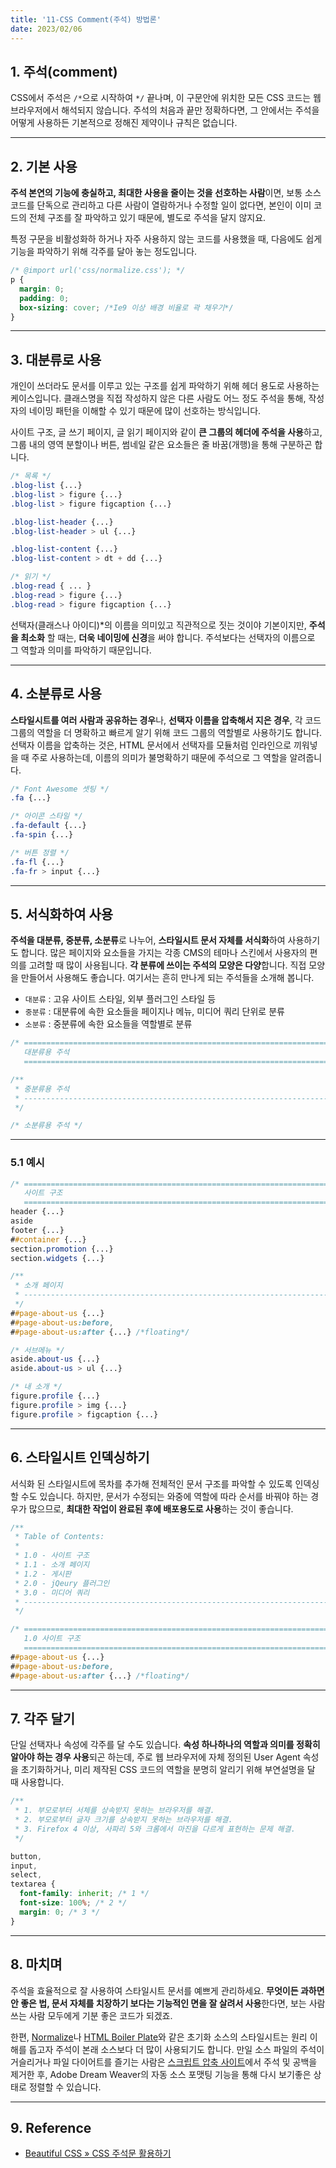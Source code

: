 ```yaml
---
title: '11-CSS Comment(주석) 방법론'
date: 2023/02/06
---
```


## 1. 주석(comment)

CSS에서 주석은 `/*`으로 시작하여 `*/` 끝나며, 이 구문안에 위치한 모든 CSS 코드는 웹 브라우저에서 해석되지 않습니다.
주석의 처음과 끝만 정확하다면, 그 안에서는 주석을 어떻게 사용하든 기본적으로 정해진 제약이나 규칙은 없습니다.

---

## 2. 기본 사용

**주석 본연의 기능에 충실하고, 최대한 사용을 줄이는 것을 선호하는 사람**이면,
보통 소스코드를 단독으로 관리하고 다른 사람이 열람하거나 수정할 일이 없다면,
본인이 이미 코드의 전체 구조를 잘 파악하고 있기 때문에, 별도로 주석을 달지 않지요.

특정 구문을 비활성화하 하거나 자주 사용하지 않는 코드를 사용했을 때,
다음에도 쉽게 기능을 파악하기 위해 각주를 달아 놓는 정도입니다.

```css
/* @import url('css/normalize.css'); */
p {
  margin: 0;
  padding: 0;
  box-sizing: cover; /*Ie9 이상 배경 비율로 곽 채우기*/
}
```

---

## 3. 대분류로 사용

개인이 쓰더라도 문서를 이루고 있는 구조를 쉽게 파악하기 위해 헤더 용도로 사용하는 케이스입니다.
클래스명을 직접 작성하지 않은 다른 사람도 어느 정도 주석을 통해,
작성자의 네이밍 패턴을 이해할 수 있기 때문에 많이 선호하는 방식입니다.

사이트 구조, 글 쓰기 페이지, 글 읽기 페이지와 같이 **큰 그룹의 헤더에 주석을 사용**하고,
그룹 내의 영역 분할이나 버튼, 썸네일 같은 요소들은 줄 바꿈(개행)을 통해 구분하곤 합니다.

```css
/* 목록 */
.blog-list {...}
.blog-list > figure {...}
.blog-list > figure figcaption {...}

.blog-list-header {...}
.blog-list-header > ul {...}

.blog-list-content {...}
.blog-list-content > dt + dd {...}

/* 읽기 */
.blog-read { ... }
.blog-read > figure {...}
.blog-read > figure figcaption {...}
```

선택자(클래스나 아이디)\*의 이름을 의미있고 직관적으로 짓는 것이야 기본이지만,
**주석을 최소화** 할 때는, **더욱 네이밍에 신경**을 써야 합니다.
주석보다는 선택자의 이름으로 그 역할과 의미를 파악하기 때문입니다.

---

## 4. 소분류로 사용

**스타일시트를 여러 사람과 공유하는 경우**나,
**선택자 이름을 압축해서 지은 경우**, 각 코드 그룹의 역할을 더 명확하고 빠르게 알기 위해 코드 그룹의 역할별로 사용하기도 합니다.
선택자 이름을 압축하는 것은, HTML 문서에서 선택자를 모듈처럼 인라인으로 끼워넣을 때 주로 사용하는데,
이름의 의미가 불명확하기 때문에 주석으로 그 역할을 알려줍니다.

```css
/* Font Awesome 셋팅 */
.fa {...}

/* 아이콘 스타일 */
.fa-default {...}
.fa-spin {...}

/* 버튼 정렬 */
.fa-fl {...}
.fa-fr > input {...}
```

---

## 5. 서식화하여 사용

**주석을 대분류, 중분류, 소분류**로 나누어, **스타일시트 문서 자체를 서식화**하여 사용하기도 합니다.
많은 페이지와 요소들을 가지는 각종 CMS의 테마나 스킨에서 사용자의 편의를 고려할 때 많이 사용됩니다.
**각 분류에 쓰이는 주석의 모양은 다양**합니다. 직접 모양을 만들어서 사용해도 좋습니다.
여기서는 흔히 만나게 되는 주석들을 소개해 봅니다.

- `대분류` : 고유 사이트 스타일, 외부 플러그인 스타일 등
- `중분류` : 대분류에 속한 요소들을 페이지나 메뉴, 미디어 쿼리 단위로 분류
- `소분류` : 중분류에 속한 요소들을 역할별로 분류

```css
/* ==========================================================================
   대분류용 주석
   ========================================================================== */

/**
 * 중분류용 주석
 * --------------------------------------------------------------------------
 */

/* 소분류용 주석 */
```

---

### 5.1 예시

```css
/* ==========================================================================
   사이트 구조
   ========================================================================== */
header {...}
aside
footer {...}
##container {...}
section.promotion {...}
section.widgets {...}

/**
 * 소개 페이지
 * --------------------------------------------------------------------------
 */
##page-about-us {...}
##page-about-us:before,
##page-about-us:after {...} /*floating*/

/* 서브메뉴 */
aside.about-us {...}
aside.about-us > ul {...}

/* 내 소개 */
figure.profile {...}
figure.profile > img {...}
figure.profile > figcaption {...}
```

---

## 6. 스타일시트 인덱싱하기

서식화 된 스타일시트에 목차를 추가해 전체적인 문서 구조를 파악할 수 있도록 인덱싱 할 수도 있습니다.
하지만, 문서가 수정되는 와중에 역할에 따라 순서를 바꿔야 하는 경우가 많으므로,
**최대한 작업이 완료된 후에 배포용도로 사용**하는 것이 좋습니다.

```css
/**
 * Table of Contents:
 *
 * 1.0 - 사이트 구조
 * 1.1 - 소개 페이지
 * 1.2 - 게시판
 * 2.0 - jQeury 플러그인
 * 3.0 - 미디어 쿼리
 * --------------------------------------------------------------------------
 */

/* ==========================================================================
   1.0 사이트 구조
   ========================================================================== */
##page-about-us {...}
##page-about-us:before,
##page-about-us:after {...} /*floating*/
```

---

## 7. 각주 달기

단일 선택자나 속성에 각주를 달 수도 있습니다.
**속성 하나하나의 역할과 의미를 정확히 알아야 하는 경우 사용**되곤 하는데,
주로 웹 브라우저에 자체 정의된 User Agent 속성을 초기화하거나,
미리 제작된 CSS 코드의 역할을 분명히 알리기 위해 부연설명을 달 때 사용합니다.

```css
/**
 * 1. 부모로부터 서체를 상속받지 못하는 브라우저를 해결.
 * 2. 부모로부터 글자 크기를 상속받지 못하는 브라우저를 해결.
 * 3. Firefox 4 이상, 사파리 5와 크롬에서 마진을 다르게 표현하는 문제 해결.
 */

button,
input,
select,
textarea {
  font-family: inherit; /* 1 */
  font-size: 100%; /* 2 */
  margin: 0; /* 3 */
}
```

---

## 8. 마치며

주석을 효율적으로 잘 사용하여 스타일시트 문서를 예쁘게 관리하세요.
**무엇이든 과하면 안 좋은 법, 문서 자체를 치장하기 보다는 기능적인 면을 잘 살려서 사용**한다면,
보는 사람 쓰는 사람 모두에게 기분 좋은 코드가 되겠죠.

한편, [Normalize](http://necolas.github.com/normalize.css/)나 [HTML Boiler Plate](http://html5boilerplate.com/)와 같은 초기화 소스의 스타일시트는 원리 이해를 돕고자 주석이 본래 소스보다 더 많이 사용되기도 합니다. 만일 소스 파일의 주석이 거슬리거나 파일 다이어트를 즐기는 사람은 [스크립트 압축 사이트](http://dean.edwards.name/packer/)에서 주석 및 공백을 제거한 후, Adobe Dream Weaver의 자동 소스 포맷팅 기능을 통해 다시 보기좋은 상태로 정렬할 수 있습니다.

---

## 9. Reference

- [Beautiful CSS » CSS 주석문 활용하기](https://beautifulcss.com/archives/296)
